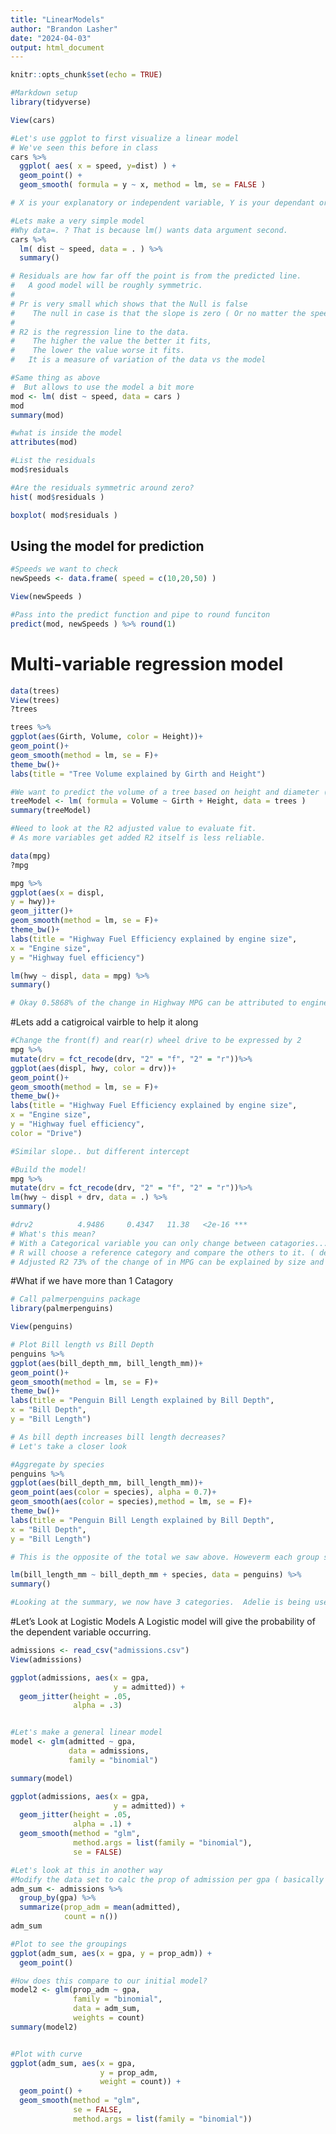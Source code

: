 ```yaml
---
title: "LinearModels"
author: "Brandon Lasher"
date: "2024-04-03"
output: html_document
---
```


```r
knitr::opts_chunk$set(echo = TRUE)
```

```r

#Markdown setup
library(tidyverse)
```


```r
View(cars)

#Let's use ggplot to first visualize a linear model
# We've seen this before in class
cars %>% 
  ggplot( aes( x = speed, y=dist) ) +
  geom_point() +
  geom_smooth( formula = y ~ x, method = lm, se = FALSE )

# X is your explanatory or independent variable, Y is your dependant or your outcome

```


```r
#Lets make a very simple model
#Why data=. ? That is because lm() wants data argument second.
cars %>% 
  lm( dist ~ speed, data = . ) %>%
  summary()

# Residuals are how far off the point is from the predicted line.
#   A good model will be roughly symmetric. 
#
# Pr is very small which shows that the Null is false
#    The null in case is that the slope is zero ( Or no matter the speed the stopping distance is zero ).
#
# R2 is the regression line to the data. 
#    The higher the value the better it fits, 
#    The lower the value worse it fits.
#   It is a measure of variation of the data vs the model

```


```r
#Same thing as above
#  But allows to use the model a bit more
mod <- lm( dist ~ speed, data = cars ) 
mod 
summary(mod)
```


```r
#what is inside the model
attributes(mod)

#List the residuals
mod$residuals

#Are the residuals symmetric around zero?
hist( mod$residuals )

boxplot( mod$residuals )

```


## Using the model for prediction
```r

#Speeds we want to check
newSpeeds <- data.frame( speed = c(10,20,50) )

View(newSpeeds )

#Pass into the predict function and pipe to round funciton
predict(mod, newSpeeds ) %>% round(1)

```
# Multi-variable regression model
```r
data(trees)
View(trees)
?trees

trees %>%
ggplot(aes(Girth, Volume, color = Height))+
geom_point()+
geom_smooth(method = lm, se = F)+
theme_bw()+
labs(title = "Tree Volume explained by Girth and Height")

```
 
```r
#We want to predict the volume of a tree based on height and diameter (inches )
treeModel <- lm( formula = Volume ~ Girth + Height, data = trees ) 
summary(treeModel)

#Need to look at the R2 adjusted value to evaluate fit.
# As more variables get added R2 itself is less reliable.
```
```r
data(mpg)
?mpg

mpg %>%
ggplot(aes(x = displ,
y = hwy))+
geom_jitter()+
geom_smooth(method = lm, se = F)+
theme_bw()+
labs(title = "Highway Fuel Efficiency explained by engine size",
x = "Engine size",
y = "Highway fuel efficiency")


```

```r
lm(hwy ~ displ, data = mpg) %>%
summary()

# Okay 0.5868% of the change in Highway MPG can be attributed to engine size

```
#Lets add a catigroical vairble to help it along
```r
#Change the front(f) and rear(r) wheel drive to be expressed by 2
mpg %>%
mutate(drv = fct_recode(drv, "2" = "f", "2" = "r"))%>%
ggplot(aes(displ, hwy, color = drv))+
geom_point()+
geom_smooth(method = lm, se = F)+
theme_bw()+
labs(title = "Highway Fuel Efficiency explained by engine size",
x = "Engine size",
y = "Highway fuel efficiency",
color = "Drive")

#Similar slope.. but different intercept 
```
```r
#Build the model!
mpg %>%
mutate(drv = fct_recode(drv, "2" = "f", "2" = "r"))%>%
lm(hwy ~ displ + drv, data = .) %>%
summary()

#drv2          4.9486     0.4347   11.38   <2e-16 ***
# What's this mean?
# With a Categorical variable you can only change between catagories... so if you change from a 2wd to 4wd you gain gas mileage
# R will choose a reference category and compare the others to it. ( default is alphabetical )
# Adjusted R2 73% of the change of in MPG can be explained by size and drive
```
#What if we have more than 1 Catagory
```r
# Call palmerpenguins package
library(palmerpenguins)

View(penguins)

# Plot Bill length vs Bill Depth
penguins %>%
ggplot(aes(bill_depth_mm, bill_length_mm))+
geom_point()+
geom_smooth(method = lm, se = F)+
theme_bw()+
labs(title = "Penguin Bill Length explained by Bill Depth",
x = "Bill Depth",
y = "Bill Length")

# As bill depth increases bill length decreases?
# Let's take a closer look 
```
```r
#Aggregate by species 
penguins %>%
ggplot(aes(bill_depth_mm, bill_length_mm))+
geom_point(aes(color = species), alpha = 0.7)+
geom_smooth(aes(color = species),method = lm, se = F)+
theme_bw()+
labs(title = "Penguin Bill Length explained by Bill Depth",
x = "Bill Depth",
y = "Bill Length")

# This is the opposite of the total we saw above. Howeverm each group seems to be following the same trend.
```
```r
lm(bill_length_mm ~ bill_depth_mm + species, data = penguins) %>%
summary()

#Looking at the summary, we now have 3 categories.  Adelie is being used as the reference.
```

#Let's Look at Logistic Models
A Logistic model will give the probability of the dependent variable occurring. 

```r
admissions <- read_csv("admissions.csv")
View(admissions)

ggplot(admissions, aes(x = gpa, 
                       y = admitted)) +
  geom_jitter(height = .05, 
              alpha = .3)


#Let's make a general linear model
model <- glm(admitted ~ gpa, 
             data = admissions,
             family = "binomial")

summary(model)

```

```r
ggplot(admissions, aes(x = gpa, 
                       y = admitted)) +
  geom_jitter(height = .05, 
              alpha = .1) +
  geom_smooth(method = "glm",
              method.args = list(family = "binomial"),
              se = FALSE)
```
```r
#Let's look at this in another way
#Modify the data set to calc the prop of admission per gpa ( basically what the glm is doing )
adm_sum <- admissions %>% 
  group_by(gpa) %>% 
  summarize(prop_adm = mean(admitted),
            count = n())
adm_sum

#Plot to see the groupings
ggplot(adm_sum, aes(x = gpa, y = prop_adm)) +
  geom_point()

#How does this compare to our initial model?
model2 <- glm(prop_adm ~ gpa, 
              family = "binomial",
              data = adm_sum, 
              weights = count)
summary(model2)


#Plot with curve
ggplot(adm_sum, aes(x = gpa, 
                    y = prop_adm,
                    weight = count)) +
  geom_point() +
  geom_smooth(method = "glm",
              se = FALSE,
              method.args = list(family = "binomial"))
```

